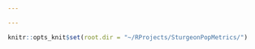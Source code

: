 ```yaml
---

---
```


```r

knitr::opts_knit$set(root.dir = "~/RProjects/SturgeonPopMetrics/")

```
